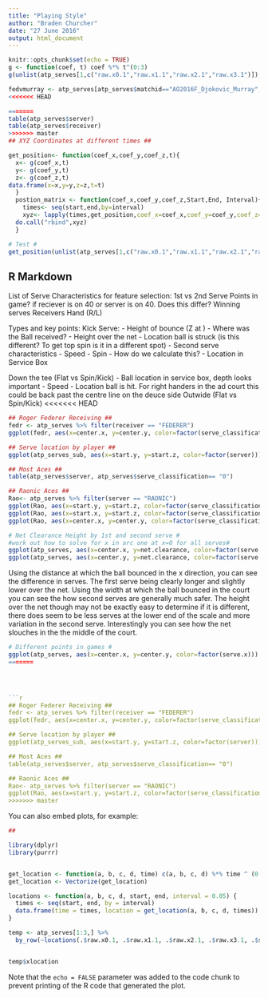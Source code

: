 ```yaml
---
title: "Playing Style"
author: "Braden Churcher"
date: "27 June 2016"
output: html_document
---
```


```r
knitr::opts_chunk$set(echo = TRUE)
g <- function(coef, t) coef %*% t^(0:3)
g(unlist(atp_serves[1,c("raw.x0.1","raw.x1.1","raw.x2.1","raw.x3.1")]),atp_serves$start.1[1])

fedvmurray <- atp_serves[atp_serves$matchid=="AO2016F_Djokovic_Murray",]
<<<<<<< HEAD

=======
table(atp_serves$server)
table(atp_serves$receiver)
>>>>>>> master
## XYZ Coordinates at different times ##

get_position<- function(coef_x,coef_y,coef_z,t){
  x<- g(coef_x,t)
  y<- g(coef_y,t)
  z<- g(coef_z,t)
data.frame(x=x,y=y,z=z,t=t)
  }
  postion_matrix <- function(coef_x,coef_y,coef_z,Start,End, Interval){
    times<- seq(start,end,by=interval)
    xyz<- lapply(times,get_position,coef_x=coef_x,coef_y=coef_y,coef_z=coef_z)
  do.call("rbind",xyz)
  }

# Test #
get_position(unlist(atp_serves[1,c("raw.x0.1","raw.x1.1","raw.x2.1","raw.x3.1")]), unlist(atp_serves[1,c("raw.y0.1","raw.y1.1","raw.y2.1","raw.y3.1")]),unlist(atp_serves[1,c("raw.z0.1","raw.z1.1","raw.z2.1","raw.z3.1")]),atp_serves$start.1[1])
```

## R Markdown
List of Serve Characteristics for feature selection:
1st vs 2nd Serve
Points in game? if reciever is on 40 or server is on 40. Does this differ?
Winning serves
Receivers Hand (R/L)

Types and key points:
Kick Serve:
  - Height of bounce (Z at )
      - Where was the Ball received?
  - Height over the net
  - Location ball is struck (is this different? To get top spin is it in a different spot)
  - Second serve characteristics
  - Speed
  - Spin
    - How do we calculate this?
  - Location in Service Box

Down the tee (Flat vs Spin/Kick)
  - Ball location in service box, depth looks important
  - Speed
  - Location ball is hit. For right handers in the ad court this could be back past the centre line on the      deuce side
Outwide (Flat vs Spin/Kick)
<<<<<<< HEAD


  

```r
## Roger Federer Receiving ##
fedr <- atp_serves %>% filter(receiver == "FEDERER")
ggplot(fedr, aes(x=center.x, y=center.y, color=factor(serve_classification))) + geom_point() + facet_wrap(~side)

## Serve location by player ##
ggplot(atp_serves_sub, aes(x=start.y, y=start.z, color=factor(server))) + geom_point()

## Most Aces ##
table(atp_serves$server, atp_serves$serve_classification== "0")

## Raonic Aces ##
Rao<- atp_serves %>% filter(server == "RAONIC")
ggplot(Rao, aes(x=start.y, y=start.z, color=factor(serve_classification == "0"))) + geom_point()
ggplot(Rao, aes(x=start.x, y=start.z, color=factor(serve_classification == "0"))) + geom_point() 
ggplot(Rao, aes(x=center.x, y=center.y, color=factor(serve_classification))) + geom_point() 
```

``` r
# Net Clearance Height by 1st and second serve #
#work out how to solve for x in arc one at x=0 for all serves#
ggplot(atp_serves, aes(x=center.x, y=net.clearance, color=factor(serve.x))) + geom_point() 
ggplot(atp_serves, aes(x=center.y, y=net.clearance, color=factor(serve.x))) + geom_point() 
```
Using the distance at which the ball bounced in the x direction, you can see the difference in serves. The first serve being clearly longer and slightly lower over the net. 
Using the width at which the ball bounced in the court you can see the how second serves are generally much safer. The height over the net though may not be exactly easy to determine if it is different, there does seem to be less serves at the lower end of the scale and more variation in the second serve. 
Interestingly you can see how the net slouches in the the middle of the court. 

```r
# Different points in games #
ggplot(atp_serves, aes(x=center.x, y=center.y, color=factor(serve.x))) + geom_point() + facet_wrap(~receiver_score)
=======


  

```r
## Roger Federer Receiving ##
fedr <- atp_serves %>% filter(receiver == "FEDERER")
ggplot(fedr, aes(x=center.x, y=center.y, color=factor(serve_classification))) + geom_point() + facet_wrap(~side)

## Serve location by player ##
ggplot(atp_serves_sub, aes(x=start.y, y=start.z, color=factor(server))) + geom_point()

## Most Aces ##
table(atp_serves$server, atp_serves$serve_classification== "0")

## Raonic Aces ##
Rao<- atp_serves %>% filter(server == "RAONIC")
ggplot(Rao, aes(x=start.y, y=start.z, color=factor(serve_classification == "0"))) + geom_point()
>>>>>>> master

```


You can also embed plots, for example:

```r
## 

library(dplyr)
library(purrr)


get_location <- function(a, b, c, d, time) c(a, b, c, d) %*% time ^ (0:3)
get_location <- Vectorize(get_location)

locations <- function(a, b, c, d, start, end, interval = 0.05) {
  times <- seq(start, end, by = interval)
  data.frame(time = times, location = get_location(a, b, c, d, times))
}

temp <- atp_serves[1:3,] %>%
  by_row(~locations(.$raw.x0.1, .$raw.x1.1, .$raw.x2.1, .$raw.x3.1, .$start.1, .$start.1 + .$duration.arc1), .to = "xlocation")


temp$xlocation
```

Note that the `echo = FALSE` parameter was added to the code chunk to prevent printing of the R code that generated the plot.
